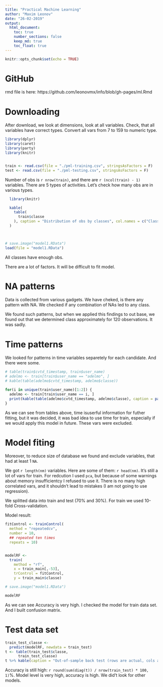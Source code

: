 ```yaml
---
title: "Practical Machine Learning"
author: "Maxim Leonov"
date: "26-02-2019"
output: 
  html_document:
    toc: true
    number_sections: false
    keep_md: true
    toc_float: true
---
```


```r
knitr::opts_chunk$set(echo = TRUE)
```

# GitHub

rmd file is here:
https://github.com/leonovmx/info/blob/gh-pages/ml.Rmd


# Downloading

After download, we look at dimensions, look at all variables. 
Check, that all variables have correct types. Convert all vars from 7 to 159 to
numeric type.

```r

library(dplyr)
library(caret)
library(party)
library(knitr)


train <- read.csv(file = "./pml-training.csv", stringsAsFactors = F)
test <- read.csv(file = "./pml-testing.csv", stringsAsFactors = F)

```

Number of obs is `r nrow(train)`, and there are `r (ncol(train) - 1)` variables.
There are 5 types of activities. Let's check how many obs are in various types.

```r
  library(knitr)

  kable(
    table(
      train$classe
    ), caption = "Distribution of obs by classes", col.names = c("Classes", "Freq.")
  )
  


# save.image("model1.RData")  
load(file = "model1.RData")

```

All classes have enough obs. 

There are a lot of factors. 
It will be difficult to fit model.

# NA patterns

Data is collected from various gadgets. We have cheked, is there any pattern with NA.
We checked if any combination of NAs led to any class.

We found such patterns, but when we applied this findings to out base, we found out
that we determined class approximately for 120 observations. It was sadly.

# Time patterns

We looked for patterns in time variables separetely for each candidate.
And there were some.

```r

# table(train$cvtd_timestamp, train$user_name)
# adelmo <- train[train$user_name == "adelmo", ]
# kable(table(adelmo$cvtd_timestamp, adelmo$classe))

for(i in unique(train$user_name)[1:2]) {
  adelmo <- train[train$user_name == i, ]
  print(kable(table(adelmo$cvtd_timestamp, adelmo$classe), caption = paste(i)))
}

```

As we can see from tables above, time isuserful information for futher fitting, 
but it was decided, it was bad idea to use time for train, especially if 
we would apply this model in future. These vars were excluded. 

# Model fiting 

Moreover, to reduce size of database we found and exclude variables, that had at least 
1 `NA`. 

We got `r length(nm)` variables. Here are some of them:  `r head(nm)`. 
It's still a lot of vars for train.
For redcution I used `pca`, 
but because of some warnings about memory insufficientcy I refused to use it. 
There is no many high correlated vars, and it shouldn't lead to mistakes 
(I am not going to use regression).

We splitted data into train and test (70% and 30%). 
For train we used 10-fold Cross-validation.

Model result:

```r

fitControl <- trainControl(
  method = "repeatedcv",
  number = 10,
  ## repeated ten times
  repeats = 10)


modelRF <-
  train(
    method = "rf",
    x = train_main[,-53],
    trControl = fitControl,
    y = train_main$classe)

# save.image("model1.RData")

```

```r

modelRF

```

As we can see Accuracy is very high. I checked the model for train data set. 
And I built confusion matrix. 

# Test data set

```r
train_test_classe <- 
  predict(modelRF, newdata = train_test)
t <- table(train_test$classe, 
      train_test_classe)
t %>% kable(caption = "Out-of-sample back test (rows are actual, cols are fitted)")
```

Accuracy is still high: `r round(sum(diag(t)) / nrow(train_test) * 100, 1)`%.
Model level is very high, accuracy is high. 
We did't look for other models. 








